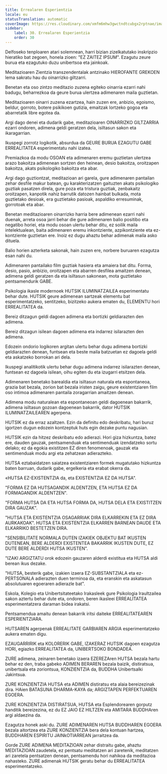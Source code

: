 ```yaml
---
title: Errealaren Esperientzia
locale: eu
statusTranslation: automatic
coverImage: https://res.cloudinary.com/xmfm6mhw3gwctndtcubgx2rptnae/image/upload/v1740337243/small_cover_educacion_fundamental_a051170f1c.webp
sidebar:
    label: 30. Errealaren Esperientzia
    order: 30
---
```

Delfoseko tenploaren atari solemnean, harri bizian zizelkatutako inskripzio hieratiko bat zegoen, honela zioen: "EZ ZAITEZ IPSUM". Ezagutu zeure burua eta ezagutuko duzu unibertsoa eta jainkoak.

Meditazioaren Zientzia transzendentalak antzinako HIEROFANTE GREKOEN lema sakratu hau du oinarrizko giltzarri.

Benetan eta oso zintzo meditazio zuzena egiteko oinarria ezarri nahi badugu, beharrezkoa da geure burua ulertzea adimenaren maila guztietan.

Meditazioaren oinarri zuzena ezartzea, hain zuzen ere, anbizio, egoismo, beldur, gorroto, botere psikikoen gutizia, emaitzak lortzeko gogoa eta abarretatik libre egotea da.

Argi dago denei eta dudarik gabe, meditazioaren OINARRIZKO GILTZARRIA ezarri ondoren, adimena geldi geratzen dela, isiltasun sakon eta ikaragarrian.

Ikuspegi zorrotz logikotik, absurdua da GEURE BURUA EZAGUTU GABE ERREALITATEA esperimentatu nahi izatea.

Premiazkoa da modu OSOAN eta adimenaren eremu guztietan ulertzea arazo bakoitza adimenean sortzen den heinean, desio bakoitza, oroitzapen bakoitza, akats psikologiko bakoitza eta abar.

Argi dago guztiontzat, meditazioan ari garela, gure adimenaren pantailan zehar desfile makur batean, gu karakterizatzen gaituzten akats psikologiko guztiak pasatzen direla, gure poza eta tristura guztiak, zenbakaitz oroitzapen, kanpotik nahiz barrutik datozen hainbat bulkada, mota guztietako desioak, era guztietako pasioak, aspaldiko erresuminak, gorrotoak eta abar.

Benetan meditazioaren oinarrizko harria bere adimenean ezarri nahi duenak, arreta osoa jarri behar die gure adimenaren balio positibo eta negatibo horiei, eta modu osoan ulertu behar ditu, ez soilik maila intelektualean, baita adimenaren eremu inkontziente, azpikontziente eta ez-kontziente guztietan ere. Inoiz ez dugu ahaztu behar adimenak maila asko dituela.

Balio horien azterketa sakonak, hain zuzen ere, norbere buruaren ezagutza esan nahi du.

Adimenaren pantailako film guztiak hasiera eta amaiera bat ditu. Forma, desio, pasio, anbizio, oroitzapen eta abarren desfilea amaitzen denean, adimena geldi geratzen da eta isiltasun sakonean, mota guztietako pentsamendurik GABE.

Psikologia ikasle modernoek HUTSIK ILUMINATZAILEA esperimentatu behar dute. HUTSIK geure adimenean sartzeak elementu bat esperimentatzeko, sentitzeko, bizitzeko aukera ematen du, ELEMENTU hori ERREALITATEA da.

Bereiz ditzagun geldi dagoen adimena eta bortizki geldiarazten den adimena.

Bereiz ditzagun isilean dagoen adimena eta indarrez isilarazten den adimena.

Edozein ondorio logikoren argitan ulertu behar dugu adimena bortizki geldiarazten denean, funtsean eta beste maila batzuetan ez dagoela geldi eta askatzeko borrokan ari dela.

Ikuspegi analitikotik ulertu behar dugu adimena indarrez isilarazten denean, funtsean ez dagoela isilean, oihu egiten du eta izugarri etsitzen dela.

Adimenaren benetako barealdia eta isiltasun naturala eta espontaneoa, grazia bat bezala, zorion bat bezala iristen zaigu, geure existentziaren film oso intimoa adimenaren pantaila zoragarrian amaitzen denean.

Adimena modu naturalean eta espontaneoan geldi dagoenean bakarrik, adimena isiltasun gozoan dagoenean bakarrik, dator HUTSIK ILUMINATZAILEAREN agerpena.

HUTSIK ez da erraz azaltzen. Ezin da definitu edo deskribatu, hari buruz igortzen dugun edozein kontzeptuk huts egin dezake puntu nagusian.

HUTSIK ezin da hitzez deskribatu edo adierazi. Hori giza hizkuntza, batez ere, dauden gauzak, pentsamenduak eta sentimenduak izendatzeko sortu delako; ez da egokia existitzen EZ diren fenomenoak, gauzak eta sentimenduak modu argi eta zehatzean adierazteko.

HUTSA eztabaidatzen saiatzea existentziaren formek mugatutako hizkuntza baten barruan, dudarik gabe, ergelkeria eta erabat okerra da.

«HUTSA EZ-EXISTENTZIA da, eta EXISTENTZIA EZ DA HUTSA".

"FORMA EZ DA HUTSAGANDIK ALDENTZEN, ETA HUTSA EZ DA FORMAGANDIK ALDENTZEN".

"FORMA HUTSA DA ETA HUTSA FORMA DA, HUTSA DELA ETA EXISTITZEN DIRA GAUZAK".

"HUTSA ETA EXISTENTZIA OSAGARRIAK DIRA ELKARREKIN ETA EZ DIRA AURKAKOAK". HUTSA ETA EXISTENTZIA ELKARREN BARNEAN DAUDE ETA ELKARRIKO BESTETZEN DIRA.

"SENSIBILITATE NORMALA DUTEN IZAKIEK OBJEKTU BAT IKUSTEN DUTENEAN, BERE ALDERDI EXISTENTEA BAKARRIK IKUSTEN DUTE, EZ DUTE BERE ALDERDI HUTSA IKUSTEN".

"IZAKI ARGIZTATU orok edozein gauzaren alderdi existitua eta HUTSA aldi berean ikus dezake.

"HUTSA, besterik gabe, izakien izaera EZ-SUBSTANTZIALA eta ez-PERTSONALA adierazten duen terminoa da, eta eranskin eta askatasun absolutuaren egoeraren adierazle bat".

Eskola, Kolegio eta Unibertsitateetako Irakasleek gure Psikologia Iraultzailea sakon aztertu behar dute eta, ondoren, beren ikasleei ERREALITATEA esperimentatzera daraman bidea irakatsi.

Pentsamendua amaitu denean bakarrik iritsi daiteke ERREALITATEAREN ESPERIENTZIARA.

HUTSAREN agerpenak ERREALITATE GARBIAREN ARGIA esperimentatzeko aukera ematen digu.

EZAUGARRIRIK eta KOLORERIK GABE, IZAKERAZ HUTSIK dagoen ezagutza HORI, egiazko ERREALITATEA da, UNIBERTSOKO BONDADEA.

ZURE adimena, zeinaren benetako izaera EZEREZAren HUTSA bezala hartu behar ez den, traba gabeko ADIMEN BERAREN bezala baizik, distiratsua, unibertsala eta zoriontsua, KONZIENTZIA da, BUDDHA Unibertsalki Jakintsua.

ZURE KONZIENTZIA HUTSA eta ADIMEN distiratsu eta alaia bereizezinak dira. HAien BATASUNA DHARMA-KAYA da; ARGIZTAPEN PERFEKTUAREN EGOERA.

ZURE KONZIENTZIA DISTIRATSUA, HUTSA eta Esplendorearen gorputz handitik bereizezina, ez du EZ JAIO EZ HILTZEN eta AMITARA BUDDHAren argi aldaezina da.

Ezagutza honek aski du. ZURE ADIMENAREN HUTSA BUDDHAREN EGOERA bezala aitortzea eta ZURE KONZIENTZIA bera dela kontuan hartzea, BUDDHAREN ESPIRITU JAINkOTIARREAN jarraitzea da.

Gorde ZURE ADIMENA MEDITAZIOAN zehar distraitu gabe, ahaztu MEDITAZIOAN zaudetela, ez pentsatu meditatzen ari zaretenik, meditatzen ari zaretela pentsatzen denean, pentsamendu hori nahikoa da meditazioa nahasteko. ZURE adimenak HUTSIK geratu behar du ERREALITATEA esperimentatzeko.

